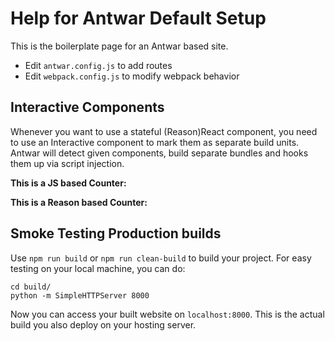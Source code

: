 
# Help for Antwar Default Setup

This is the boilerplate page for an Antwar based site.

- Edit `antwar.config.js` to add routes
- Edit `webpack.config.js` to modify webpack behavior

## Interactive Components

Whenever you want to use a stateful (Reason)React component, you need to use an
Interactive component to mark them as separate build units. Antwar will detect
given components, build separate bundles and hooks them up via script injection.

**This is a JS based Counter:**

<Interactive id="components/Counter.js" component={Counter} count={5} />

**This is a Reason based Counter:**
<Interactive id="components/ReCounter.re.js" component={ReCounter} count={5} />

## Smoke Testing Production builds

Use `npm run build` or `npm run clean-build` to build your project. For easy
testing on your local machine, you can do:

```
cd build/
python -m SimpleHTTPServer 8000
```

Now you can access your built website on `localhost:8000`. This is the
actual build you also deploy on your hosting server.